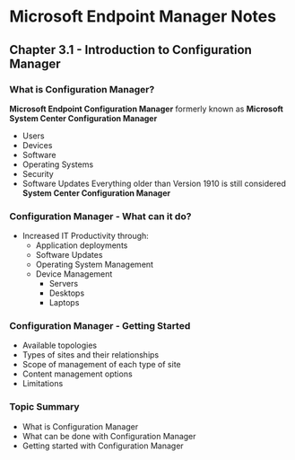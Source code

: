 # Microsoft Endpoint Manager Notes
## Chapter 3.1 - Introduction to Configuration Manager

### What is Configuration Manager?
**Microsoft Endpoint Configuration Manager** formerly known as **Microsoft System Center Configuration Manager**
* Users
* Devices
* Software
* Operating Systems
* Security
* Software Updates
Everything older than Version 1910 is still considered **System Center Configuration Manager**

### Configuration Manager - What can it do?
* Increased IT Productivity through:
	* Application deployments
	* Software Updates
	* Operating System Management
	* Device Management
		* Servers
		* Desktops
		* Laptops

### Configuration Manager - Getting Started
* Available topologies
* Types of sites and their relationships
* Scope of management of each type of site
* Content management options
* Limitations

### Topic Summary
* What is Configuration Manager
* What can be done with Configuration Manager
* Getting started with Configuration Manager